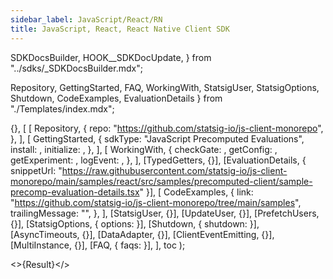 ```yaml
---
sidebar_label: JavaScript/React/RN
title: JavaScript, React, React Native Client SDK
---
```


  SDKDocsBuilder,
  HOOK__SDKDocUpdate,
} from "../sdks/_SDKDocsBuilder.mdx";

  Repository,
  GettingStarted,
  FAQ,
  WorkingWith,
  StatsigUser,
  StatsigOptions,
  Shutdown,
  CodeExamples,
  EvaluationDetails
} from "./Templates/index.mdx";










  {},
  [
    [
      Repository,
      {
        repo: "https://github.com/statsig-io/js-client-monorepo",
      },
    ],
    [
      GettingStarted,
      {
        sdkType: "JavaScript Precomputed Evaluations",
        install: <Install />,
        initialize: <Initialize />,
      },
    ],
    [
      WorkingWith,
      {
        checkGate: <CheckGate />,
        getConfig: <GetConfig />,
        getExperiment: <GetExperiment />,
        logEvent: <LogEvent />,
      },
    ],
    [TypedGetters, {}],
    [EvaluationDetails, { snippetUrl: "https://raw.githubusercontent.com/statsig-io/js-client-monorepo/main/samples/react/src/samples/precomputed-client/sample-precomp-evaluation-details.tsx" }],
    [
      CodeExamples,
      {
        link: "https://github.com/statsig-io/js-client-monorepo/tree/main/samples",
        trailingMessage: "",
      },
    ],
    [StatsigUser, {}],
    [UpdateUser, {}],
    [PrefetchUsers, {}],
    [StatsigOptions, { options: <Options /> }],
    [Shutdown, { shutdown: <ShutdownSnippet /> }],
    [AsyncTimeouts, {}],
    [DataAdapter, {}],
    [ClientEventEmitting, {}],
    [MultiInstance, {}],
    [FAQ, { faqs: <MoreFAQs /> }],
  ],
  toc
);

<>{Result}</>
